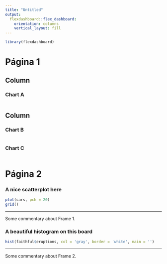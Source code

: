 ```yaml
---
title: "Untitled"
output: 
  flexdashboard::flex_dashboard:
    orientation: columns
    vertical_layout: fill
---
```


```r
library(flexdashboard)
```

Página 1
=========================

Column {data-width=650}
-----------------------------------------------------------------------

### Chart A

```r

```

Column {data-width=350}
-----------------------------------------------------------------------

### Chart B

```r

```

### Chart C

```r

```

Página 2 {.storyboard}
=======================

### A nice scatterplot here

```r
plot(cars, pch = 20)
grid()
```

---

Some commentary about Frame 1.

### A beautiful histogram on this board

```r
hist(faithful$eruptions, col = 'gray', border = 'white', main = '')
```

---

Some commentary about Frame 2.

